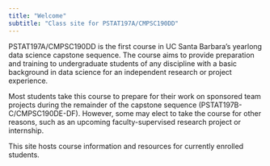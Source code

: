 ```yaml
---
title: "Welcome"
subtitle: "Class site for PSTAT197A/CMPSC190DD"
---
```


PSTAT197A/CMPSC190DD is the first course in UC Santa Barbara's yearlong data science capstone sequence. The course aims to provide preparation and training to undergraduate students of any discipline with a basic background in data science for an independent research or project experience.

Most students take this course to prepare for their work on sponsored team projects during the remainder of the capstone sequence (PSTAT197B-C/CMPSC190DE-DF). However, some may elect to take the course for other reasons, such as an upcoming faculty-supervised research project or internship.

This site hosts course information and resources for currently enrolled students.
